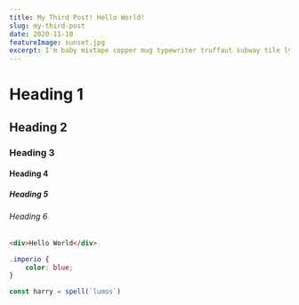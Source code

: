 ```yaml
---
title: My Third Post! Hello World!
slug: my-third-post
date: 2020-11-10
featureImage: sunset.jpg
excerpt: I'm baby mixtape copper mug typewriter truffaut subway tile lyft whatever heirloom vinyl hoodie fingerstache sriracha iPhone cornhole.
---
```


# Heading 1

## Heading 2

### Heading 3

#### Heading 4

##### Heading 5

###### Heading 6

```html
<div>Hello World</div>
```

```css
.imperio {
    color: blue;
}
```

```js
const harry = spell(`lumos`)
```